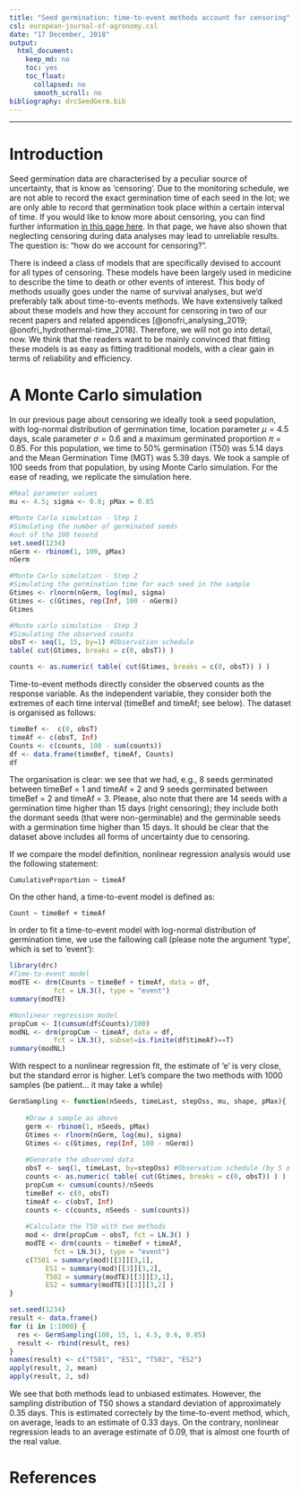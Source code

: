 ```yaml
---
title: "Seed germination: time-to-event methods account for censoring"
csl: european-journal-of-agronomy.csl
date: "17 December, 2018"
output:
  html_document:
    keep_md: no
    toc: yes
    toc_float:
      collapsed: no
      smooth_scroll: no
bibliography: drcSeedGerm.bib
---
```


---

# Introduction

Seed germination data are characterised by a peculiar source of uncertainty, that is know as 'censoring'. Due to the monitoring schedule, we are not able to record the exact germination time of each seed in the lot; we are only able to record that germination took place within a certain interval of time. If you would like to know more about censoring, you can find further information [in this page here](Censoring.html). In that page, we have also shown that neglecting censoring during data analyses may lead to unreliable results. The question is: "how do we account for censoring?".

There is indeed a class of models that are specifically devised to account for all types of censoring. These models have been largely used in medicine to describe the time to death or other events of interest. This body of methods usually goes under the name of survival analyses, but we'd preferably talk about time-to-events methods. We have extensively talked about these models and how they account for censoring in two of our recent papers and related appendices [@onofri_analysing_2019; @onofri_hydrothermal-time_2018]. Therefore, we will not go into detail, now. We think that the readers want to be mainly convinced that fitting these models is as easy as fitting traditional models, with a clear gain in terms of reliability and efficiency.

# A Monte Carlo simulation

In our previous page about censoring we ideally took a seed population, with log-normal distribution of germination time, location parameter $\mu = 4.5$ days, scale parameter $\sigma = 0.6$  and a maximum germinated proportion $\pi = 0.85$. For this population, we time to 50% germination (T50) was 5.14 days and the Mean Germination Time (MGT) was 5.39 days. We took a sample of 100 seeds from that population, by using Monte Carlo simulation. For the ease of reading, we replicate the simulation here.



```r
#Real parameter values
mu <- 4.5; sigma <- 0.6; pMax = 0.85

#Monte Carlo simulation - Step 1
#Simulating the number of germinated seeds
#out of the 100 tesetd
set.seed(1234)
nGerm <- rbinom(1, 100, pMax)
nGerm

#Monte Carlo simulation - Step 2
#Simulating the germination time for each seed in the sample
Gtimes <- rlnorm(nGerm, log(mu), sigma)
Gtimes <- c(Gtimes, rep(Inf, 100 - nGerm))
Gtimes

#Monte carlo simulation - Step 3
#Simulating the observed counts
obsT <- seq(1, 15, by=1) #Observation schedule
table( cut(Gtimes, breaks = c(0, obsT)) )

counts <- as.numeric( table( cut(Gtimes, breaks = c(0, obsT)) ) )
```

Time-to-event methods directly consider the observed counts as the response variable. As the independent variable, they consider both the extremes of each time interval (timeBef and timeAf; see below). The dataset is organised as follows:

```r
timeBef <-  c(0, obsT)
timeAf <- c(obsT, Inf)
Counts <- c(counts, 100 - sum(counts))
df <- data.frame(timeBef, timeAf, Counts)
df
```


The organisation is clear: we see that we had, e.g., 8 seeds germinated between timeBef = 1 and timeAf = 2 and 9 seeds germinated between timeBef = 2 and timeAf = 3. Please, also note that there are 14 seeds with a germination time higher than 15 days (right censoring); they include both the dormant seeds (that were non-germinable) and the germinable seeds with a germination time higher than 15 days. It should be clear that the dataset above includes all forms of uncertainty due to censoring.

If we compare the model definition, nonlinear regression analysis would use the following statement:

```
CumulativeProportion ~ timeAf
```

On the other hand, a time-to-event model is defined as:

```
Count ~ timeBef + timeAf
```
In order to fit a time-to-event model with log-normal distribution of germination time, we use the fallowing call (please note the argument 'type', which is set to 'event'):

```r
library(drc)
#Time-to-event model
modTE <- drm(Counts ~ timeBef + timeAf, data = df, 
           fct = LN.3(), type = "event")
summary(modTE)

#Nonlinear regression model
propCum <- I(cumsum(df$Counts)/100)
modNL <- drm(propCum ~ timeAf, data = df, 
           fct = LN.3(), subset=is.finite(df$timeAf)==T)
summary(modNL)
```

With respect to a nonlinear regression fit, the estimate of 'e' is very close, but the standard error is higher. Let's compare the two methods with 1000 samples (be patient... it may take a while)

```r
GermSampling <- function(nSeeds, timeLast, stepOss, mu, shape, pMax){
    
    #Draw a sample as above
    germ <- rbinom(1, nSeeds, pMax)
    Gtimes <- rlnorm(nGerm, log(mu), sigma)
    Gtimes <- c(Gtimes, rep(Inf, 100 - nGerm))
    
    #Generate the observed data
    obsT <- seq(1, timeLast, by=stepOss) #Observation schedule (by 5 o 2)
    counts <- as.numeric( table( cut(Gtimes, breaks = c(0, obsT)) ) )
    propCum <- cumsum(counts)/nSeeds
    timeBef <- c(0, obsT)
    timeAf <- c(obsT, Inf)
    counts <- c(counts, nSeeds - sum(counts))
    
    #Calculate the T50 with two methods
    mod <- drm(propCum ~ obsT, fct = LN.3() )
    modTE <- drm(counts ~ timeBef + timeAf, 
           fct = LN.3(), type = "event")
    c(T501 = summary(mod)[[3]][3,1],
         ES1 = summary(mod)[[3]][3,2],
         T502 = summary(modTE)[[3]][3,1],
         ES2 = summary(modTE)[[3]][3,2] )
}

set.seed(1234)
result <- data.frame()
for (i in 1:1000) {
  res <- GermSampling(100, 15, 1, 4.5, 0.6, 0.85)
  result <- rbind(result, res)
} 
names(result) <- c("T501", "ES1", "T502", "ES2")
apply(result, 2, mean)
apply(result, 2, sd)
```

We see that both methods lead to unbiased estimates. However, the sampling distribution of T50 shows a standard deviation of approximately 0.35 days. This is estimated correctely by the time-to-event method, which, on average, leads to an estimate of 0.33 days. On the contrary, nonlinear regression leads to an average estimate of 0.09, that is almost one fourth of the real value.

# References
